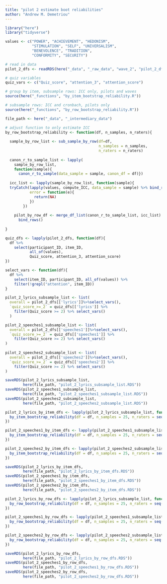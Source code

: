 ```yaml
---
title: "pilot 2 estimate boot reliabilities"
author: "Andrew M. Demetriou"
---
```


```r
library("here")
library("tidyverse")

values <- c("POWER", "ACHIEVEMENT", "HEDONISM",  
            "STIMULATION", "SELF", "UNIVERSALISM", 
            "BENEVOLENCE", "TRADITION",  
            "CONFORMITY", "SECURITY")
```

```r
# read in data
pilot_2_dfs <- readRDS(here("_data", "_raw_data", "wave_2", "pilot_2_dfs.RDS"))

# quiz variables
quiz_vars <- c("Quiz_score", "attention_3", "attention_score")

# group by item, subsample rows: ICC only, pilots and waves
source(here("_functions", "by_item_bootstrap_reliability.R"))

# subsample rows: ICC and cronbach, pilots only
source(here("_functions", "by_row_bootstrap_reliability.R"))

file_path <- here("_data", "_intermediary_data")
```

```r
# adjust function to only estimate ICC
by_row_bootstrap_reliability <- function(df, n_samples, n_raters){
  
  sample_by_row_list <- sub_sample_by_row(df=df, 
                                          n_samples = n_samples, 
                                          n_raters = n_raters)
  
  canon_r_to_sample_list <- lapply(
    sample_by_row_list, 
    function(sample){
      canon_r_to_sample(data_sample = sample, canon_df = df)})
  
  icc_list <- lapply(sample_by_row_list, function(sample){
  tryCatch(lapply(values, compute_ICC, data_sample = sample) %>% bind_rows(), 
           error = function(e){
             return(NA)
           })
        })
  
    pilot_by_row_df <- merge_df_list(canon_r_to_sample_list, icc_list) %>%
      bind_rows()
    
}
```


```r
quiz_dfs <- lapply(pilot_2_dfs, function(df){
  df %>% 
    select(participant_ID, item_ID, 
           all_of(values), 
           Quiz_score, attention_3, attention_score)
})
```

```r
select_vars <- function(df){
  df %>% 
    select(item_ID, participant_ID, all_of(values)) %>%
    filter(!grepl("attention", item_ID))
}
```


```r
pilot_2_lyrics_subsample_list <- list(
  overall = pilot_2_dfs[['lyrics']]%>%select_vars(), 
  `quiz_score_>=_2` = quiz_dfs[['lyrics']] %>% 
    filter(Quiz_score >= 2) %>% select_vars()
  )

pilot_2_speeches1_subsample_list <- list(
  overall = pilot_2_dfs[['speeches1']]%>%select_vars(), 
  `quiz_score_>=_2` = quiz_dfs[['speeches1']] %>% 
    filter(Quiz_score >= 2) %>% select_vars()
)
  
pilot_2_speeches2_subsample_list <- list(
  overall = pilot_2_dfs[['speeches2']]%>%select_vars(), 
  `quiz_score_>=_2` = quiz_dfs[['speeches2']] %>% 
    filter(Quiz_score >= 2) %>% select_vars()
)

saveRDS(pilot_2_lyrics_subsample_list, 
        here(file_path, "pilot_2_lyrics_subsample_list.RDS"))
saveRDS(pilot_2_speeches1_subsample_list, 
        here(file_path, "pilot_2_speeches1_subsample_list.RDS"))
saveRDS(pilot_2_speeches2_subsample_list, 
        here(file_path, "pilot_2_speeches2_subsample_list.RDS"))
```

```r
pilot_2_lyrics_by_item_dfs <- lapply(pilot_2_lyrics_subsample_list, function(df){
  by_item_bootstrap_reliability(df = df, n_samples = 25, n_raters = seq(5, 50, by = 5))
})

pilot_2_speeches1_by_item_dfs <- lapply(pilot_2_speeches1_subsample_list, function(df){
  by_item_bootstrap_reliability(df = df, n_samples = 25, n_raters = seq(5, 50, by = 5))
})

pilot_2_speeches2_by_item_dfs <- lapply(pilot_2_speeches2_subsample_list, function(df){
  by_item_bootstrap_reliability(df = df, n_samples = 25, n_raters = seq(5, 50, by = 5))
})

saveRDS(pilot_2_lyrics_by_item_dfs, 
        here(file_path, "pilot_2_lyrics_by_item_dfs.RDS"))
saveRDS(pilot_2_speeches1_by_item_dfs, 
        here(file_path, "pilot_2_speeches1_by_item_dfs.RDS"))
saveRDS(pilot_2_speeches2_by_item_dfs, 
        here(file_path, "pilot_2_speeches2_by_item_dfs.RDS"))
```

```r
pilot_2_lyrics_by_row_dfs <- lapply(pilot_2_lyrics_subsample_list, function(df){
  by_row_bootstrap_reliability(df = df, n_samples = 25, n_raters = seq(5, 50, by = 5))
})

pilot_2_speeches1_by_row_dfs <- lapply(pilot_2_speeches1_subsample_list, function(df){
  by_row_bootstrap_reliability(df = df, n_samples = 25, n_raters = seq(5, 50, by = 5))
})

pilot_2_speeches2_by_row_dfs <- lapply(pilot_2_speeches2_subsample_list, function(df){
  by_row_bootstrap_reliability(df = df, n_samples = 25, n_raters = seq(5, 50, by = 5))
})

saveRDS(pilot_2_lyrics_by_row_dfs, 
        here(file_path, "pilot_2_lyrics_by_row_dfs.RDS"))
saveRDS(pilot_2_speeches1_by_row_dfs, 
        here(file_path, "pilot_2_speeches1_by_row_dfs.RDS"))
saveRDS(pilot_2_speeches2_by_row_dfs, 
        here(file_path, "pilot_2_speeches2_by_row_dfs.RDS"))
```
